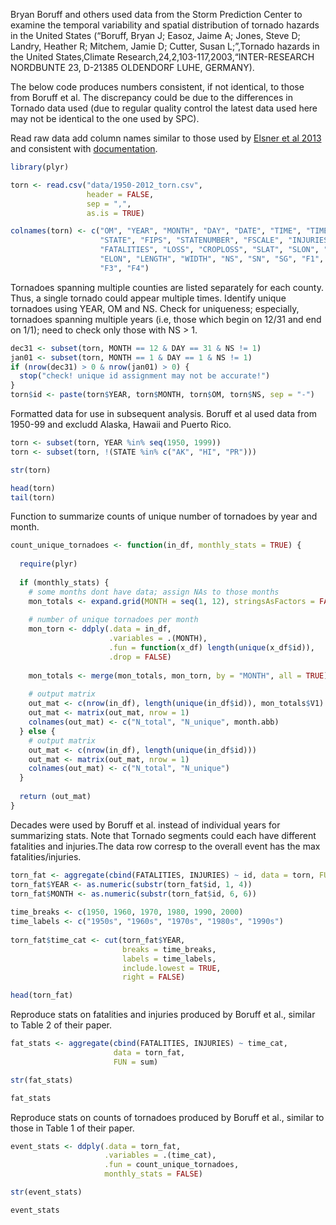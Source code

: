Bryan Boruff and others used data from the Storm Prediction Center to examine the temporal variability and spatial distribution of tornado hazards in the United States ("Boruff, Bryan J; Easoz, Jaime A; Jones, Steve D; Landry, Heather R; Mitchem, Jamie D; Cutter, Susan L; ",Tornado hazards in the United States,Climate Research,24,2,103-117,2003,"INTER-RESEARCH NORDBUNTE 23, D-21385 OLDENDORF LUHE, GERMANY). 

The below code produces numbers consistent, if not identical, to those from Boruff et al. The discrepancy could be due to the differences in Tornado data used (due to regular quality control the latest data used here may not be identical to the one used by SPC).

Read raw data add column names similar to those used by [Elsner et al 2013](http://rpubs.com/jelsner/4205) and consistent with [documentation](http://www.spc.noaa.gov/gis/svrgis/). 

```r
library(plyr)

torn <- read.csv("data/1950-2012_torn.csv", 
                 header = FALSE, 
                 sep = ",", 
                 as.is = TRUE)

colnames(torn) <- c("OM", "YEAR", "MONTH", "DAY", "DATE", "TIME", "TIMEZONE", 
                    "STATE", "FIPS", "STATENUMBER", "FSCALE", "INJURIES", 
                    "FATALITIES", "LOSS", "CROPLOSS", "SLAT", "SLON", "ELAT", 
                    "ELON", "LENGTH", "WIDTH", "NS", "SN", "SG", "F1", "F2", 
                    "F3", "F4")
```

Tornadoes spanning multiple counties are listed separately for each county. Thus, a single tornado could appear multiple times. Identify unique tornadoes using YEAR, OM and NS. Check for uniqueness; especially, tornadoes spanning multiple years (i.e, those which begin on 12/31 and end on 1/1); need to check only those with NS > 1.

```r
dec31 <- subset(torn, MONTH == 12 & DAY == 31 & NS != 1)
jan01 <- subset(torn, MONTH == 1 & DAY == 1 & NS != 1)
if (nrow(dec31) > 0 & nrow(jan01) > 0) {
  stop("check! unique id assignment may not be accurate!")
}
torn$id <- paste(torn$YEAR, torn$MONTH, torn$OM, torn$NS, sep = "-")
```

Formatted data for use in subsequent analysis. Boruff et al used data from 1950-99 and excludd Alaska, Hawaii and Puerto Rico. 

```r
torn <- subset(torn, YEAR %in% seq(1950, 1999))
torn <- subset(torn, !(STATE %in% c("AK", "HI", "PR")))

str(torn)

head(torn)
tail(torn)
```

Function to summarize counts of unique number of tornadoes by year and month.

```r
count_unique_tornadoes <- function(in_df, monthly_stats = TRUE) {
  
  require(plyr)
  
  if (monthly_stats) {
    # some months dont have data; assign NAs to those months
    mon_totals <- expand.grid(MONTH = seq(1, 12), stringsAsFactors = FALSE)
    
    # number of unique tornadoes per month
    mon_torn <- ddply(.data = in_df, 
                      .variables = .(MONTH),
                      .fun = function(x_df) length(unique(x_df$id)), 
                      .drop = FALSE)
    
    mon_totals <- merge(mon_totals, mon_torn, by = "MONTH", all = TRUE)
    
    # output matrix
    out_mat <- c(nrow(in_df), length(unique(in_df$id)), mon_totals$V1)
    out_mat <- matrix(out_mat, nrow = 1)
    colnames(out_mat) <- c("N_total", "N_unique", month.abb)  
  } else {
    # output matrix
    out_mat <- c(nrow(in_df), length(unique(in_df$id)))
    out_mat <- matrix(out_mat, nrow = 1)
    colnames(out_mat) <- c("N_total", "N_unique")      
  }
  
  return (out_mat)
}
```

Decades were used by Boruff et al. instead of individual years for summarizing stats. Note that Tornado segments could each have different fatalities and injuries.The data row corresp to the overall event has the max fatalities/injuries.

```r
torn_fat <- aggregate(cbind(FATALITIES, INJURIES) ~ id, data = torn, FUN = max)
torn_fat$YEAR <- as.numeric(substr(torn_fat$id, 1, 4))
torn_fat$MONTH <- as.numeric(substr(torn_fat$id, 6, 6))
  
time_breaks <- c(1950, 1960, 1970, 1980, 1990, 2000)
time_labels <- c("1950s", "1960s", "1970s", "1980s", "1990s")
  
torn_fat$time_cat <- cut(torn_fat$YEAR, 
                         breaks = time_breaks, 
                         labels = time_labels,
                         include.lowest = TRUE,
                         right = FALSE)

head(torn_fat)
```

Reproduce stats on fatalities and injuries produced by Boruff et al., similar to Table 2 of their paper.

```r
fat_stats <- aggregate(cbind(FATALITIES, INJURIES) ~ time_cat, 
                       data = torn_fat, 
                       FUN = sum)

str(fat_stats)

fat_stats
```

Reproduce stats on counts of tornadoes produced by Boruff et al., similar to those in Table 1 of their paper.

```r
event_stats <- ddply(.data = torn_fat, 
                     .variables = .(time_cat), 
                     .fun = count_unique_tornadoes,
                     monthly_stats = FALSE)

str(event_stats)

event_stats
```

